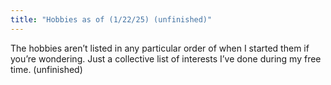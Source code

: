 ```yaml
---
title: "Hobbies as of (1/22/25) (unfinished)"
---
```


The hobbies aren't listed in any particular order of when I started them if you're wondering. Just a collective list of interests I've done during my free time. (unfinished)
